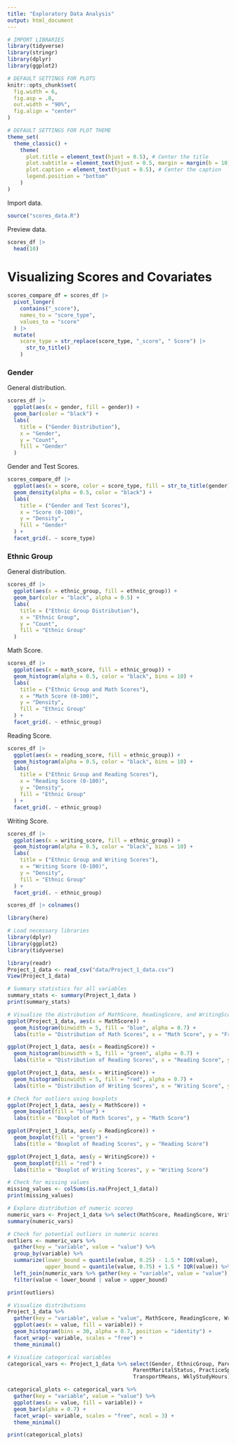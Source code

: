 ```yaml
---
title: "Exploratory Data Analysis"
output: html_document
---
```


```r
# IMPORT LIBRARIES
library(tidyverse)
library(stringr)
library(dplyr)
library(ggplot2)

# DEFAULT SETTINGS FOR PLOTS
knitr::opts_chunk$set(
  fig.width = 6,
  fig.asp = .8,
  out.width = "90%",
  fig.align = "center"
)

# DEFAULT SETTINGS FOR PLOT THEME
theme_set(
  theme_classic() +
    theme(
      plot.title = element_text(hjust = 0.5), # Center the title
      plot.subtitle = element_text(hjust = 0.5, margin = margin(b = 10)), # Center the subtitle
      plot.caption = element_text(hjust = 0.5), # Center the caption
      legend.position = "bottom"
    )
)
```

Import data.
```r
source("scores_data.R")
```

Preview data.
```r
scores_df |> 
  head(10)
```

# **Visualizing Scores and Covariates**
```r
scores_compare_df = scores_df |> 
  pivot_longer(
    contains("_score"),
    names_to = "score_type",
    values_to = "score"
  ) |> 
  mutate(
    score_type = str_replace(score_type, "_score", " Score") |> 
      str_to_title()
    )
```

### Gender

General distribution.
```r
scores_df |> 
  ggplot(aes(x = gender, fill = gender)) +
  geom_bar(color = "black") +
  labs(
    title = ("Gender Distribution"),
    x = "Gender",
    y = "Count",
    fill = "Gender"
  )
```

Gender and Test Scores.
```r
scores_compare_df |> 
  ggplot(aes(x = score, color = score_type, fill = str_to_title(gender))) +
  geom_density(alpha = 0.5, color = "black") +
  labs(
    title = ("Gender and Test Scores"),
    x = "Score (0-100)",
    y = "Density",
    fill = "Gender"
  ) +
  facet_grid(. ~ score_type)
```

### Ethnic Group

General distribution.
```r
scores_df |> 
  ggplot(aes(x = ethnic_group, fill = ethnic_group)) +
  geom_bar(color = "black", alpha = 0.5) +
  labs(
    title = ("Ethnic Group Distribution"),
    x = "Ethnic Group",
    y = "Count",
    fill = "Ethnic Group"
  )
```

Math Score.
```r
scores_df |>
  ggplot(aes(x = math_score, fill = ethnic_group)) +
  geom_histogram(alpha = 0.5, color = "black", bins = 10) +
  labs(
    title = ("Ethnic Group and Math Scores"),
    x = "Math Score (0-100)",
    y = "Density",
    fill = "Ethnic Group"
  ) +
  facet_grid(. ~ ethnic_group)
```

Reading Score.
```r
scores_df |>
  ggplot(aes(x = reading_score, fill = ethnic_group)) +
  geom_histogram(alpha = 0.5, color = "black", bins = 10) +
  labs(
    title = ("Ethnic Group and Reading Scores"),
    x = "Reading Score (0-100)",
    y = "Density",
    fill = "Ethnic Group"
  ) +
  facet_grid(. ~ ethnic_group)
```

Writing Score.
```r
scores_df |>
  ggplot(aes(x = writing_score, fill = ethnic_group)) +
  geom_histogram(alpha = 0.5, color = "black", bins = 10) +
  labs(
    title = ("Ethnic Group and Writing Scores"),
    x = "Writing Score (0-100)",
    y = "Density",
    fill = "Ethnic Group"
  ) +
  facet_grid(. ~ ethnic_group)
```

```r
scores_df |> colnames()
```

```r
library(here)
```


```r
# Load necessary libraries
library(dplyr)
library(ggplot2)
library(tidyverse)

library(readr)
Project_1_data <- read_csv("data/Project_1_data.csv")
View(Project_1_data)

# Summary statistics for all variables
summary_stats <- summary(Project_1_data )
print(summary_stats)

# Visualize the distribution of MathScore, ReadingScore, and WritingScore
ggplot(Project_1_data, aes(x = MathScore)) + 
  geom_histogram(binwidth = 5, fill = "blue", alpha = 0.7) + 
  labs(title = "Distribution of Math Scores", x = "Math Score", y = "Frequency")

ggplot(Project_1_data, aes(x = ReadingScore)) + 
  geom_histogram(binwidth = 5, fill = "green", alpha = 0.7) + 
  labs(title = "Distribution of Reading Scores", x = "Reading Score", y = "Frequency")

ggplot(Project_1_data, aes(x = WritingScore)) + 
  geom_histogram(binwidth = 5, fill = "red", alpha = 0.7) + 
  labs(title = "Distribution of Writing Scores", x = "Writing Score", y = "Frequency")

# Check for outliers using boxplots
ggplot(Project_1_data, aes(y = MathScore)) + 
  geom_boxplot(fill = "blue") + 
  labs(title = "Boxplot of Math Scores", y = "Math Score")

ggplot(Project_1_data, aes(y = ReadingScore)) + 
  geom_boxplot(fill = "green") + 
  labs(title = "Boxplot of Reading Scores", y = "Reading Score")

ggplot(Project_1_data, aes(y = WritingScore)) + 
  geom_boxplot(fill = "red") + 
  labs(title = "Boxplot of Writing Scores", y = "Writing Score")

```
```r
# Check for missing values
missing_values <- colSums(is.na(Project_1_data))
print(missing_values)

# Explore distribution of numeric scores
numeric_vars <- Project_1_data %>% select(MathScore, ReadingScore, WritingScore)
summary(numeric_vars)

# Check for potential outliers in numeric scores
outliers <- numeric_vars %>% 
  gather(key = "variable", value = "value") %>%
  group_by(variable) %>%
  summarize(lower_bound = quantile(value, 0.25) - 1.5 * IQR(value),
            upper_bound = quantile(value, 0.75) + 1.5 * IQR(value)) %>%
  left_join(numeric_vars %>% gather(key = "variable", value = "value"), by = "variable") %>%
  filter(value < lower_bound | value > upper_bound)

print(outliers)

# Visualize distributions
Project_1_data %>%
  gather(key = "variable", value = "value", MathScore, ReadingScore, WritingScore) %>%
  ggplot(aes(x = value, fill = variable)) +
  geom_histogram(bins = 30, alpha = 0.7, position = "identity") +
  facet_wrap(~ variable, scales = "free") +
  theme_minimal()

# Visualize categorical variables
categorical_vars <- Project_1_data %>% select(Gender, EthnicGroup, ParentEduc, LunchType, TestPrep, 
                                        ParentMaritalStatus, PracticeSport, IsFirstChild, 
                                        TransportMeans, WklyStudyHours)

categorical_plots <- categorical_vars %>%
  gather(key = "variable", value = "value") %>%
  ggplot(aes(x = value, fill = variable)) +
  geom_bar(alpha = 0.7) +
  facet_wrap(~ variable, scales = "free", ncol = 3) +
  theme_minimal()

print(categorical_plots)
```

